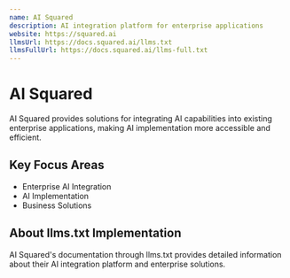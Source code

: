 ```yaml
---
name: AI Squared
description: AI integration platform for enterprise applications
website: https://squared.ai
llmsUrl: https://docs.squared.ai/llms.txt
llmsFullUrl: https://docs.squared.ai/llms-full.txt
---
```


# AI Squared

AI Squared provides solutions for integrating AI capabilities into existing enterprise applications, making AI implementation more accessible and efficient.

## Key Focus Areas

- Enterprise AI Integration
- AI Implementation
- Business Solutions

## About llms.txt Implementation

AI Squared's documentation through llms.txt provides detailed information about their AI integration platform and enterprise solutions.
